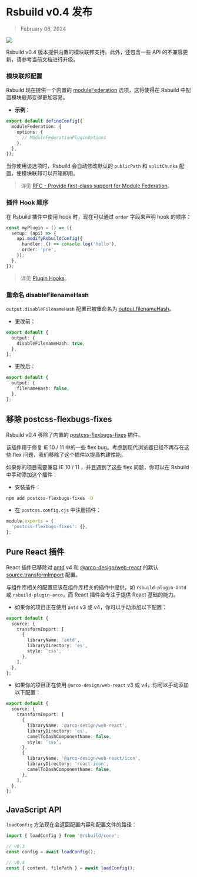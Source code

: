 # Rsbuild v0.4 发布

> February 06, 2024

![](https://lf3-static.bytednsdoc.com/obj/eden-cn/rjhwzy/ljhwZthlaukjlkulzlp/rsbuild/Rsbuild-v0-4.png)

Rsbuild v0.4 版本提供内置的模块联邦支持。此外，还包含一些 API 的不兼容更新，请参考当前文档进行升级。

### 模块联邦配置

Rsbuild 现在提供一个内置的 [moduleFederation](/config/module-federation/options) 选项，这将使得在 Rsbuild 中配置模块联邦变得更加容易。

- **示例：**

```ts title="rsbuild.config.ts"
export default defineConfig({
  moduleFederation: {
    options: {
      // ModuleFederationPluginOptions
    },
  },
});
```

当你使用该选项时，Rsbuild 会自动修改默认的 `publicPath` 和 `splitChunks` 配置，使模块联邦可以开箱即用。

> 详见 [RFC - Provide first-class support for Module Federation](https://github.com/web-infra-dev/rsbuild/discussions/1461)。

### 插件 Hook 顺序

在 Rsbuild 插件中使用 hook 时，现在可以通过 `order` 字段来声明 hook 的顺序：

```ts
const myPlugin = () => ({
  setup: (api) => {
    api.modifyRsbuildConfig({
      handler: () => console.log('hello'),
      order: 'pre',
    });
  },
});
```

> 详见 [Plugin Hooks](/plugins/dev/hooks)。

### 重命名 disableFilenameHash

`output.disableFilenameHash` 配置已被重命名为 [output.filenameHash](/config/output/filename-hash)。

- 更改前：

```ts
export default {
  output: {
    disableFilenameHash: true,
  },
};
```

- 更改后：

```ts
export default {
  output: {
    filenameHash: false,
  },
};
```

## 移除 postcss-flexbugs-fixes

Rsbuild v0.4 移除了内置的 [postcss-flexbugs-fixes](https://github.com/luisrudge/postcss-flexbugs-fixes) 插件。

该插件用于修复 IE 10 / 11 中的一些 flex bug。考虑到现代浏览器已经不再存在这些 flex 问题，我们移除了这个插件以提高构建性能。

如果你的项目需要兼容 IE 10 / 11 ，并且遇到了这些 flex 问题，你可以在 Rsbuild 中手动添加这个插件：

- 安装插件：

```bash
npm add postcss-flexbugs-fixes -D
```

- 在 `postcss.config.cjs` 中注册插件：

```js
module.exports = {
  'postcss-flexbugs-fixes': {},
};
```

## Pure React 插件

React 插件已移除对 [antd](https://www.npmjs.com/package/antd) v4 和 [@arco-design/web-react](https://www.npmjs.com/package/@arco-design/web-react) 的默认 [source.transformImport](/config/source/transform-import) 配置。

与组件库相关的配置应该在组件库相关的插件中提供，如 `rsbuild-plugin-antd` 或 `rsbuild-plugin-arco`，而 React 插件会专注于提供 React 基础的能力。

- 如果你的项目正在使用 `antd` v3 或 v4，你可以手动添加以下配置：

```ts title="rsbuild.config.ts"
export default {
  source: {
    transformImport: [
      {
        libraryName: 'antd',
        libraryDirectory: 'es',
        style: 'css',
      },
    ],
  },
};
```

- 如果你的项目正在使用 `@arco-design/web-react` v3 或 v4，你可以手动添加以下配置：

```ts title="rsbuild.config.ts"
export default {
  source: {
    transformImport: [
      {
        libraryName: '@arco-design/web-react',
        libraryDirectory: 'es',
        camelToDashComponentName: false,
        style: 'css',
      },
      {
        libraryName: '@arco-design/web-react/icon',
        libraryDirectory: 'react-icon',
        camelToDashComponentName: false,
      },
    ],
  },
};
```

## JavaScript API

`loadConfig` 方法现在会返回配置内容和配置文件的路径：

```js
import { loadConfig } from '@rsbuild/core';

// v0.3
const config = await loadConfig();

// v0.4
const { content, filePath } = await loadConfig();
```
